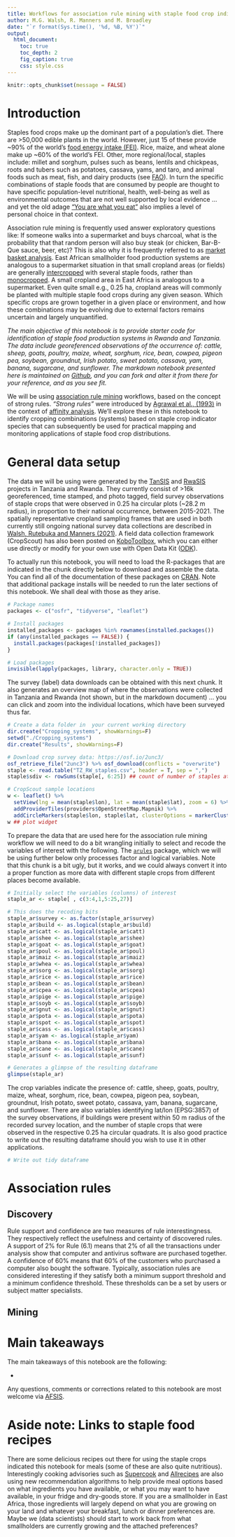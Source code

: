 ```yaml
---
title: Workflows for association rule mining with staple food crop indicator species
author: M.G. Walsh, R. Manners and M. Broadley
date: "`r format(Sys.time(), '%d, %B, %Y')`"
output:
  html_document:
    toc: true
    toc_depth: 2
    fig_caption: true
    css: style.css
---
```


```r
knitr::opts_chunk$set(message = FALSE)
```

# Introduction

Staples food crops make up the dominant part of a population’s diet. There are >50,000 edible plants in the world. However, just 15 of these provide ~90% of the world’s [food energy intake (FEI)](https://www.sciencedirect.com/topics/agricultural-and-biological-sciences/food-energy). Rice, maize, and wheat alone make up ~60% of the world's FEI. Other, more regional/local, staples include: millet and sorghum, pulses such as beans, lentils and chickpeas, roots and tubers such as potatoes, cassava, yams, and taro, and animal foods such as meat, fish, and dairy products (see [FAO](http://www.fao.org/3/AC832E/ac832e06.htm)). In turn the specific combinations of staple foods that are consumed by people are thought to have specific population-level nutritional, health, well-being as well as environmental outcomes that are not well supported by local evidence ... and yet the old adage ["You are what you eat"](https://www.phrases.org.uk/meanings/you-are-what-you-eat.html) also implies a level of personal choice in that context.

Association rule mining is frequently used answer exploratory questions like: If someone walks into a supermarket and buys charcoal, what is the probability that that random person will also buy steak (or chicken, Bar-B-Que sauce, beer, etc)? This is also why it is frequently referred to as [market basket analysis](https://www.sciencedirect.com/topics/computer-science/market-basket-analysis). East African smallholder food production systems are analogous to a supermarket situation in that small cropland areas (or fields) are generally [intercropped](https://en.wikipedia.org/wiki/Intercropping) with several staple foods, rather than [monocropped](https://en.wikipedia.org/wiki/Monocropping). A small cropland area in East Africa is analogous to a supermarket. Even quite small e.g., 0.25 ha, cropland areas will commonly be planted with multiple staple food crops during any given season. Which specific crops are grown together in a given place or environment, and how these combinations may be evolving due to external factors remains uncertain and largely unquantified.

*The main objective of this notebook is to provide starter code for identification of staple food production systems in Rwanda and Tanzania. The data include georeferenced observations of the occurrence of: cattle, sheep, goats, poultry, maize, wheat, sorghum,	rice,	bean,	cowpea,	pigeon pea,	soybean, groundnut, Irish potato,	sweet potato,	cassava, yam, banana, sugarcane, and sunflower. The markdown notebook presented here is maintained on [Github](https://github.com/mgwalsh/RwaSIS/blob/master/Cropping%20_sytems.Rmd), and you can fork and alter it from there for your reference, and as you see fit.*

We will be using [association rule mining](https://en.wikipedia.org/wiki/Association_rule_learning) workflows, based on the concept of strong rules. *"Strong rules"* were introduced by [Agrawal et al., (1993)](https://dl.acm.org/doi/10.1145/170036.170072) in the context of [affinity analysis](https://en.wikipedia.org/wiki/Affinity_analysis). We'll explore these in this notebook to identify cropping combinations (systems) based on staple crop indicator species that can subsequently be used for practical mapping and monitoring applications of staple food crop distributions.

# General data setup

The data we will be using were generated by the [TanSIS](https://doi.org/10.17605/OSF.IO/4NGAU) and [RwaSIS](https://doi.org/10.17605/OSF.IO/Y9ZUT) projects in Tanzania and Rwanda. They currently consist of >16k georeferenced, time stamped, and photo tagged, field survey observations of staple crops that were observed in 0.25 ha circular plots (~28.2 m radius), in proportion to their national occurrence, between 2015-2021. The spatially representative cropland sampling frames that are used in both currently still ongoing national survey data collections are described in [Walsh, Rutebuka and Manners (2021)](https://github.com/mgwalsh/RwaSIS/blob/master/RwaSIS_cropland_sample.Rmd). A field data collection framework (CropScout) has also been posted on [KoboToolbox](https://kobo.humanitarianresponse.info/#/forms/a3jwzkBTtDvdaZJgR6YjAe/), which you can either use directly or modify for your own use with Open Data Kit ([ODK](https://opendatakit.org/)).

To actually run this notebook, you will need to load the R-packages that are indicated in the chunk directly below to download and assemble the data. You can find all of the documentation of these packages on [CRAN](https://cran.r-project.org/). Note that additional package installs will be needed to run the later sections of this notebook. We shall deal with those as they arise.

```r
# Package names
packages <- c("osfr", "tidyverse", "leaflet")

# Install packages
installed_packages <- packages %in% rownames(installed.packages())
if (any(installed_packages == FALSE)) {
  install.packages(packages[!installed_packages])
}

# Load packages
invisible(lapply(packages, library, character.only = TRUE))
```

The survey (label) data downloads can be obtained with this next chunk. It also generates an overview map of where the observations were collected in Tanzania and Rwanda (not shown, but in the markdown document) ... you can click and zoom into the individual locations, which have been surveyed thus far.

```r
# Create a data folder in  your current working directory
dir.create("Cropping_systems", showWarnings=F)
setwd("./Cropping_systems")
dir.create("Results", showWarnings=F)

# Download crop survey data: https://osf.io/2unc3/
osf_retrieve_file("2unc3") %>% osf_download(conflicts = "overwrite")
staple <- read.table("TZ_RW_staples.csv", header = T, sep = ",")
staple$sdiv <- rowSums(staple[, 6:25]) ## count of number of staples at each survey location
```

```r
# CropScout sample locations
w <- leaflet() %>%
  setView(lng = mean(staple$lon), lat = mean(staple$lat), zoom = 6) %>%
  addProviderTiles(providers$OpenStreetMap.Mapnik) %>%
  addCircleMarkers(staple$lon, staple$lat, clusterOptions = markerClusterOptions())
w ## plot widget 
```

To prepare the data that are used here for the association rule mining workflow we will need to do a bit wrangling initially to select and recode the variables of interest with the following. The [`arules`](https://www.rdocumentation.org/packages/arules/versions/1.6-8) package, which we will be using further below only processes factor and logical variables. Note that this chunk is a bit ugly, but it works, and we could always convert it into a proper function as more data with different staple crops from different places become available.

```r
# Initially select the variables (columns) of interest
staple_ar <- staple[ , c(3:4,1,5:25,27)]

# This does the recoding bits
staple_ar$survey <- as.factor(staple_ar$survey)
staple_ar$build <- as.logical(staple_ar$build)
staple_ar$catt <- as.logical(staple_ar$catt)
staple_ar$shee <- as.logical(staple_ar$shee)
staple_ar$goat <- as.logical(staple_ar$goat)
staple_ar$poul <- as.logical(staple_ar$poul)
staple_ar$maiz <- as.logical(staple_ar$maiz)
staple_ar$whea <- as.logical(staple_ar$whea)
staple_ar$sorg <- as.logical(staple_ar$sorg)
staple_ar$rice <- as.logical(staple_ar$rice)
staple_ar$bean <- as.logical(staple_ar$bean)
staple_ar$cpea <- as.logical(staple_ar$cpea)
staple_ar$pige <- as.logical(staple_ar$pige)
staple_ar$soyb <- as.logical(staple_ar$soyb)
staple_ar$gnut <- as.logical(staple_ar$gnut)
staple_ar$pota <- as.logical(staple_ar$pota)
staple_ar$spot <- as.logical(staple_ar$spot)
staple_ar$cass <- as.logical(staple_ar$cass)
staple_ar$yam <- as.logical(staple_ar$yam)
staple_ar$bana <- as.logical(staple_ar$bana)
staple_ar$cane <- as.logical(staple_ar$cane)
staple_ar$sunf <- as.logical(staple_ar$sunf)

# Generates a glimpse of the resulting dataframe
glimpse(staple_ar)
```

The crop variables indicate the presence of: cattle, sheep, goats, poultry, maize, wheat, sorghum, rice, bean, cowpea, pigeon pea, soybean, groundnut, Irish potato,	sweet potato,	cassava, yam, banana, sugarcane, and sunflower. There are also variables identifying lat/lon (EPSG:3857) of the survey observations, if buildings were present within 50 m radius of the recorded survey location, and the number of staple crops that were observed in the respective 0.25 ha circular quadrats. It is also good practice to write out the resulting dataframe should you wish to use it in other applications.

```r
# Write out tidy dataframe

```

# Association rules

## Discovery

Rule support and confidence are two measures of rule interestingness. They respectively reflect the usefulness and certainty of discovered rules. A support of 2% for Rule (6.1) means that 2% of all the transactions under analysis show that computer and antivirus software are purchased together. A confidence of 60% means that 60% of the customers who purchased a computer also bought the software. Typically, association rules are considered interesting if they satisfy both a minimum support threshold and a minimum confidence threshold. These thresholds can be a set by users or subject matter specialists.

## Mining


# Main takeaways

The main takeaways of this notebook are the following:

* 

Any questions, comments or corrections related to this notebook are most welcome via [AFSIS](mailto:mgw.africasoils.info).

# Aside note: Links to staple food recipes

There are some delicious recipes out there for using the staple crops indicated this notebook for meals (some of these are also quite nutritious). Interestingly cooking advisories such as [Supercook](https://www.supercook.com/#/recipes) and [Allrecipes](https://www.allrecipes.com/search/results/?search=) are also using new recommendation algorithms to help provide meal options based on what ingredients you have available, or what you may want to have available, in your fridge and dry-goods store. If you are a smallholder in East Africa, those ingredients will largely depend on what you are growing on your land and whatever your breakfast, lunch or dinner preferences are. Maybe we (data scientists) should start to work back from what smallholders are currently growing and the attached preferences?



